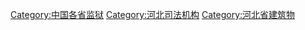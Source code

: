 [[Category:中国各省监狱|Category:中国各省监狱]]
[[Category:河北司法机构|Category:河北司法机构]]
[[Category:河北省建筑物|Category:河北省建筑物]]